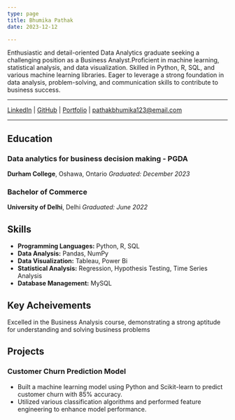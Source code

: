 ```yaml
---
type: page
title: Bhumika Pathak
date: 2023-12-12

---
```

Enthusiastic and detail-oriented Data Analytics graduate seeking a challenging position as a Business Analyst.Proficient in machine learning, statistical analysis, and data visualization. Skilled in Python, R, SQL, and various machine learning libraries. Eager to leverage a strong foundation in data analysis, problem-solving, and communication skills to contribute to business success.
 
---
 
[LinkedIn](https://www.linkedin.com/in/bhumika-pathak-041834178/) | [GitHub](https://github.com/BhumikaPathak2/2203_Bhumika-Pathak_Portfolio) | [Portfolio](https://2203-bhumika-pathak-portfolio.vercel.app/) | pathakbhumika123@email.com 
 
---
 
## Education
### Data analytics for business decision making - PGDA
**Durham College**, Oshawa, Ontario
*Graduated: December 2023*
 
### Bachelor of Commerce
**University of Delhi**, Delhi
*Graduated: June 2022*
 
## Skills
- **Programming Languages:** Python, R, SQL
- **Data Analysis:** Pandas, NumPy
- **Data Visualization:** Tableau, Power Bi
- **Statistical Analysis:** Regression, Hypothesis Testing, Time Series Analysis
- **Database Management:** MySQL
 
 ## Key Acheivements
 Excelled in the Business Analysis course, demonstrating a strong aptitude for understanding and solving business problems

## Projects
### Customer Churn Prediction Model
- Built a machine learning model using Python and Scikit-learn to predict customer churn with 85% accuracy.
- Utilized various classification algorithms and performed feature engineering to enhance model performance.
 

